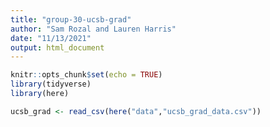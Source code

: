 ```yaml
---
title: "group-30-ucsb-grad"
author: "Sam Rozal and Lauren Harris"
date: "11/13/2021"
output: html_document
---
```


```r
knitr::opts_chunk$set(echo = TRUE)
library(tidyverse)
library(here)
```

```r
ucsb_grad <- read_csv(here("data","ucsb_grad_data.csv"))
```

